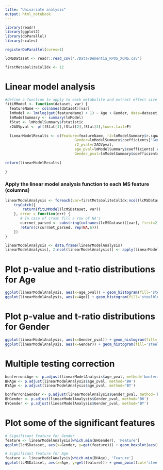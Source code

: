 ```yaml
---
title: "Univariate analysis"
output: html_notebook
---
```



```r
library(readr)
library(ggplot2)
library(doParallel)
library(scales)

registerDoParallel(cores=1)
```


```r
lcMSDataset <- readr::read_csv('./Data/Dementia_RPOS_XCMS.csv')

firstMetaboliteColIdx <- 12
```
# Linear model analysis
```r
#define a function to apply to each metabolite and extract effect size estimates and p-values
fitLMModel <- function(dataset, var) {
  featureName <- colnames(dataset)[var]
  lmModel <- lm(log(get(featureName) + 1) ~ Age + Gender, data=dataset)
  lmModelSummary <- summary(lmModel)
  fStat <- lmModelSummary$fstatistic
  r2AOVpval <- pf(fStat[1],fStat[2],fStat[3],lower.tail=F)
  
  linearModelResults <- c(Feature=featureName, r2=lmModelSummary$r.squared, Age=lmModelSummary$coefficients['Age', 't value'],
                                Gender=lmModelSummary$coefficients['GenderMale', 't value'],
                                r2_pval=r2AOVpval, 
                                age_pval=lmModelSummary$coefficients['Age', 'Pr(>|t|)'],
                                Gender_pval=lmModelSummary$coefficients['GenderMale', 'Pr(>|t|)']) 
  
return(linearModelResults)
  
}
```
### Apply the linear model analysis function to each MS feature (columns)
```r
linearModelAnalysis <- foreach(var=firstMetaboliteColIdx:ncol(lcMSDataset), .combine=rbind) %dopar% {
    tryCatch({
        return(fitLMModel(lcMSDataset, var))
    }, error = function(err) {
       # In case of crash fill a row of NA's
       currmet_parsed <- substring(colnames(lcMSDataset)[var], first=2)
       return(c(currmet_parsed, rep(NA,6)))
    })
}

linearModelAnalysis <- data.frame(linearModelAnalysis)
linearModelAnalysis[, 2:ncol(linearModelAnalysis)] <- apply(linearModelAnalysis[, 2:ncol(linearModelAnalysis)], 2, as.numeric)
```

# Plot p-value and t-ratio distributions for Age
```r
ggplot(linearModelAnalysis, aes(x=age_pval)) + geom_histogram(fill='steelblue3', col='black', bins=100, alpha=0.6) + xlab('Age p-value') + theme_light()
ggplot(linearModelAnalysis, aes(x=Age)) + geom_histogram(fill='steelblue3', col='black', bins=100, alpha=0.6) + xlab('Age t-ratio') + theme_light()
```
# Plot p-value and t-ratio distributions for Gender
```r
ggplot(linearModelAnalysis, aes(x=Gender_pval)) + geom_histogram(fill='steelblue3', col='black', bins=100, alpha=0.6) + xlab('Gender p-value') + theme_light()
ggplot(linearModelAnalysis, aes(x=Gender)) + geom_histogram(fill='steelblue3', col='black', bins=100, alpha=0.6) + xlab('Gender t-ratio') +theme_light()
```

# Multiple testing correction
```r
bonferroniAge <- p.adjust(linearModelAnalysis$age_pval, method='bonferroni')
BHAge <- p.adjust(linearModelAnalysis$age_pval, method='BH')
BYAge <- p.adjust(linearModelAnalysis$age_pval, method='BY')

bonferroniGender <- p.adjust(linearModelAnalysis$Gender_pval, method='bonferroni')
BHGender <- p.adjust(linearModelAnalysis$Gender_pval, method='BH')
BYGender <- p.adjust(linearModelAnalysis$Gender_pval, method='BY')
```

# Plot some of the significant features
```r
# Significant feature for Gender
feature <- linearModelAnalysis[which.min(BHGender), 'Feature']
ggplot(lcMSDataset, aes(x=Gender, y=get(feature))) + geom_boxplot(aes(fill=Gender), alpha=0.4, outlier.shape=NA) + geom_jitter(aes(col=Gender)) + xlab('Gender') + ylab(paste0('log(', feature, ' + 1)')) +  theme_light() + scale_y_continuous(trans = log1p_trans(), breaks = trans_breaks("log", function(x) exp(x)), labels = trans_format("log", math_format(e^.x)))

# Significant feature for Age
feature <- linearModelAnalysis[which.min(BHAge), 'Feature']
ggplot(lcMSDataset, aes(x=Age, y=get(feature))) + geom_point(col='steelblue2') + xlab('Age') + ylab(paste0('log(', feature, ' + 1)')) +  theme_light() + scale_y_continuous(trans = log1p_trans(), breaks = trans_breaks("log", function(x) exp(x)), labels = trans_format("log", math_format(e^.x)))
```
